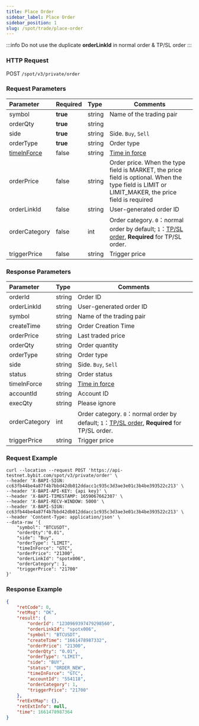 ```yaml
---
title: Place Order
sidebar_label: Place Order
sidebar_position: 1
slug: /spot/trade/place-order
---
```



:::info
Do not use the duplicate **orderLinkId** in normal order & TP/SL order
:::
### HTTP Request
POST <code>/spot/v3/private/order</code>

### Request Parameters
| Parameter | Required | Type | Comments|
|:----- |:-------|:-----|------ |
| symbol               | <b>true</b>         | string          | Name of the trading pair              |
| orderQty             | <b>true</b>         | string          | |       |
| side                 | <b>true</b>         | string          | Side. <code>Buy</code>, <code>Sell</code>     |
| orderType            | <b>true</b>         | string          | Order type           |
| <a href="#time-in-force-time_in_force">timeInForce</a>| false               | string          | <a href="https://www.bybit.com/en-US/help-center/bybitHC_Article?language=en_US&id=000001044">Time in force</a> |
| orderPrice           | false               | string          | Order price. When the type field is MARKET, the price field is optional. When the type field is LIMIT or LIMIT_MAKER, the price field is required      |
| orderLinkId          | false               | string          | User-generated order ID         |
| orderCategory        | false               | int             | Order category. <code>0</code>：normal order by default; <code>1</code>：<a href="https://www.bybit.com/en-US/help-center/bybitHC_Article?language=us_EN&id=000001736">TP/SL order</a>, <b>Required</b> for TP/SL order.    |
| triggerPrice         | false               | string          | Trigger price     |

### Response Parameters
| Parameter | Type | Comments|
|:----- |:-----|----- |
| orderId              | string          | Order ID             |
| orderLinkId          | string          | User-generated order ID         |
| symbol               | string          | Name of the trading pair              |
| createTime           | string          | Order Creation Time        |
| orderPrice           | string          |  Last traded price               |
| orderQty             | string          | Order quantity              |
| orderType            | string          | Order type           |
| side                 | string          | Side. <code>Buy</code>, <code>Sell</code>     |
| status               | string          | Order status              |
| timeInForce          | string          | <a href="https://www.bybit.com/en-US/help-center/bybitHC_Article?language=en_US&id=000001044">Time in force</a> |
| accountId            | string          | Account ID           |
| execQty              | string          | Please ignore             |
| orderCategory        | int             | Order category. <code>0</code>：normal order by default; <code>1</code>：<a href="https://www.bybit.com/en-US/help-center/bybitHC_Article?language=us_EN&id=000001736">TP/SL order</a>, <b>Required</b> for TP/SL order.    |
| triggerPrice         | string          | Trigger price     |

### Request Example

```http
curl --location --request POST 'https://api-testnet.bybit.com/spot/v3/private/order' \
--header 'X-BAPI-SIGN: cc63fb44be4a87f4b7bbd42db012ddacc1c935c3d3ae3e01c3b4be393522c213' \
--header 'X-BAPI-API-KEY: {api key}' \
--header 'X-BAPI-TIMESTAMP: 1659067662307' \
--header 'X-BAPI-RECV-WINDOW: 5000' \
--header 'X-BAPI-SIGN: cc63fb44be4a87f4b7bbd42db012ddacc1c935c3d3ae3e01c3b4be393522c213' \
--header 'Content-Type: application/json' \
--data-raw '{
    "symbol": "BTCUSDT",
    "orderQty":"0.01",
    "side": "Buy",
    "orderType": "LIMIT",
    "timeInForce": "GTC",
    "orderPrice": "21300",
    "orderLinkId": "spotx006",
    "orderCategory": 1,
    "triggerPrice": "21700"
}'
```

### Response Example

```json
{
    "retCode": 0,
    "retMsg": "OK",
    "result": {
        "orderId": "1230969397479298560",
        "orderLinkId": "spotx006",
        "symbol": "BTCUSDT",
        "createTime": "1661478987332",
        "orderPrice": "21300",
        "orderQty": "0.01",
        "orderType": "LIMIT",
        "side": "BUY",
        "status": "ORDER_NEW",
        "timeInForce": "GTC",
        "accountId": "554118",
        "orderCategory": 1,
        "triggerPrice": "21700"
    },
    "retExtMap": {},
    "retExtInfo": null,
    "time": 1661478987364
}
```
